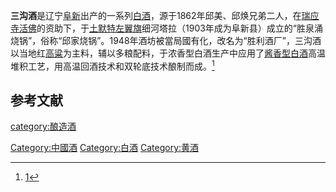 {{中国非物质文化遗产 
| 级别 = 省
|名称 = 三沟白酒传统酿造技艺
|子项 = 
|图片 = 
|申报地区或单位 = [[锦州市|锦州市]]
|序号 = 42
|编号项目 = Ⅷ-16
|登录时间 = 2015年
|备注 = 第五批省级非遗项目
|分类 = 传统技艺
|省区市 = 辽宁省
}}
'''三沟酒'''是辽宁[[阜新|阜新]]出产的一系列[[中国烧酒|白酒]]，源于1862年邱美、邱焕兄弟二人，在[[瑞应寺|瑞应寺]][[活佛|活佛]]的资助下，于[[土默特左翼旗|土默特左翼旗]]细河塔拉（1903年成为阜新县）成立的“胜泉涌烧锅”，俗称“邱家烧锅”。1948年酒坊被當局國有化，改名为“胜利酒厂”，三沟酒以当地红[[高粱|高粱]]为主料，辅以多粮配料，于浓香型白酒生产中应用了[[酱香型白酒|酱香型白酒]]高温堆积工艺，用高温回酒技术和双轮底技术酿制而成。<ref>[http://qikan.chaoxing.com/detail_38502727e7500f262fbc2d9d8cb1a42aec91b73081b3f1c41921b0a3ea255101fc1cf1fbb4666ae6541b58d705065c5b7210cc65a318bae4eb941f27f3233574cef03a244a1ede76fd4acbae870b51f520b88c6e534e6905ff2392838a1740b511270bb1d955dcf1adfd43ad95f43916]</ref>

==参考文献==
{{reflist}}
{{饮料小作品}}
{{中華酒文化}}

[[category:酿造酒|category:酿造酒]]
[[Category:中國酒|Category:中國酒]]
[[Category:白酒|Category:白酒]]
[[Category:黄酒|Category:黄酒]]
